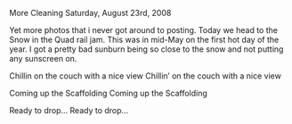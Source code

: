 More Cleaning
Saturday, August 23rd, 2008

Yet more photos that i never got around to posting. Today we head to the Snow in the Quad rail jam. This was in mid-May on the first hot day of the year. I got a pretty bad sunburn being so close to the snow and not putting any sunscreen on.

Chillin on the couch with a nice view
    Chillin’ on the couch with a nice view

Coming up the Scaffolding
    Coming up the Scaffolding

Ready to drop...
    Ready to drop…

